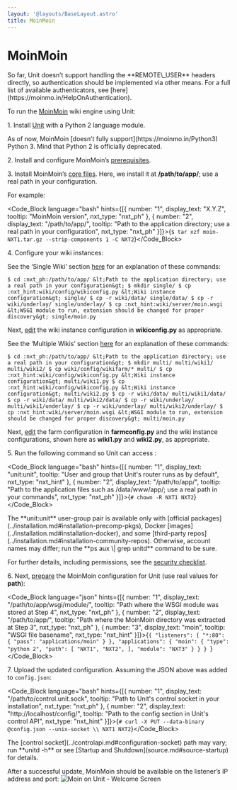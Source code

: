```yaml
---
layout: '@layouts/BaseLayout.astro'
title: MoinMoin
---
```

# MoinMoin

<Note type="warning">
So far, Unit doesn’t support handling the **REMOTE\_USER** headers directly, so authentication should be implemented via other means. For a full list of available authenticators, see [here](https://moinmo.in/HelpOnAuthentication).
</Note>

To run the [MoinMoin](https://moinmo.in/MoinMoinWiki) wiki engine using Unit:

1\. Install [Unit](../installation.md#installation-precomp-pkgs) with a Python 2 language module.

<Note type="note">
As of now, MoinMoin [doesn’t fully support](https://moinmo.in/Python3) Python 3. Mind that Python 2 is officially deprecated.
</Note>

2\. Install and configure MoinMoin’s [prerequisites](https://moinmo.in/MoinMoinDependencies).

3\. Install MoinMoin’s [core files](https://moinmo.in/MoinMoinDownload).  Here, we install it at **/path/to/app/**; use a real path in your configuration.

For example:

<Code_Block language="bash" hints={[{ number: "1", display_text: "X.Y.Z", tooltip: "MoinMoin version", nxt_type: "nxt_ph" }, { number: "2", display_text: "/path/to/app/", tooltip: "Path to the application directory; use a real path in your configuration", nxt_type: "nxt_ph" }]}>{`$ tar xzf moin-NXT1.tar.gz --strip-components 1 -C NXT2`}</Code_Block>

4\. Configure your wiki instances:

See the ‘Single Wiki’ section [here](https://master.moinmo.in/InstallDocs/ServerInstall) for an explanation of these commands:

`$ cd :nxt_ph:/path/to/app/ &lt;Path to the application directory; use a real path in your configuration&gt; $ mkdir single/ $ cp :nxt_hint:wiki/config/wikiconfig.py &lt;Wiki instance configuration&gt; single/ $ cp -r wiki/data/ single/data/ $ cp -r wiki/underlay/ single/underlay/ $ cp :nxt_hint:wiki/server/moin.wsgi &lt;WSGI module to run, extension should be changed for proper discovery&gt; single/moin.py `

Next, [edit](https://moinmo.in/HelpOnConfiguration#Configuring_a_single_wiki) the wiki instance configuration in **wikiconfig.py** as appropriate.

See the ‘Multiple Wikis’ section [here](https://master.moinmo.in/InstallDocs/ServerInstall) for an explanation of these commands:

`$ cd :nxt_ph:/path/to/app/ &lt;Path to the application directory; use a real path in your configuration&gt; $ mkdir multi/ multi/wiki1/ multi/wiki2/ $ cp wiki/config/wikifarm/* multi/ $ cp :nxt_hint:wiki/config/wikiconfig.py &lt;Wiki instance configuration&gt; multi/wiki1.py $ cp :nxt_hint:wiki/config/wikiconfig.py &lt;Wiki instance configuration&gt; multi/wiki2.py $ cp -r wiki/data/ multi/wiki1/data/ $ cp -r wiki/data/ multi/wiki2/data/ $ cp -r wiki/underlay/ multi/wiki1/underlay/ $ cp -r wiki/underlay/ multi/wiki2/underlay/ $ cp :nxt_hint:wiki/server/moin.wsgi &lt;WSGI module to run, extension should be changed for proper discovery&gt; multi/moin.py `

Next, [edit](https://moinmo.in/HelpOnConfiguration#Configuration_of_multiple_wikis) the farm configuration in **farmconfig.py** and the wiki instance configurations, shown here as **wiki1.py** and **wiki2.py**, as appropriate.

5\. Run the following command so Unit can access :

<Code_Block language="bash" hints={[{ number: "1", display_text: "unit:unit", tooltip: "User and group that Unit's router runs as by default", nxt_type: "nxt_hint" }, { number: "2", display_text: "/path/to/app/", tooltip: "Path to the application files such as /data/www/app/; use a real path in your commands", nxt_type: "nxt_ph" }]}>{`# chown -R NXT1 NXT2`}</Code_Block>

<Note type="note">
The **unit:unit** user-group pair is available only with [official packages](../installation.md#installation-precomp-pkgs), Docker [images](../installation.md#installation-docker), and some [third-party repos](../installation.md#installation-community-repos). Otherwise, account names may differ; run the **ps aux \| grep unitd** command to be sure.
</Note>

For further details, including permissions, see the [security checklist](security.md#security-apps).

6\. Next, [prepare](../configuration.md#configuration-python) the MoinMoin configuration for Unit (use real values for **path**):

<Code_Block language="json" hints={[{ number: "1", display_text: "/path/to/app/wsgi/module/", tooltip: "Path where the WSGI module was stored at Step 4", nxt_type: "nxt_ph" }, { number: "2", display_text: "/path/to/app/", tooltip: "Path where the MoinMoin directory was extracted at Step 3", nxt_type: "nxt_ph" }, { number: "3", display_text: "moin", tooltip: "WSGI file basename", nxt_type: "nxt_hint" }]}>{`{
    "listeners": {
        "*:80": {
            "pass": "applications/moin"
        }
    },
    "applications": {
        "moin": {
            "type": "python 2",
            "path": [
                "NXT1",
                "NXT2",
            ],
            "module": "NXT3"
        }
    }
} `}</Code_Block>

7\. Upload the updated configuration.  Assuming the JSON above was added to `config.json`:

<Code_Block language="bash" hints={[{ number: "1", display_text: "/path/to/control.unit.sock", tooltip: "Path to Unit's control socket in your installation", nxt_type: "nxt_ph" }, { number: "2", display_text: "http://localhost/config/", tooltip: "Path to the config section in Unit's control API", nxt_type: "nxt_hint" }]}>{`# curl -X PUT --data-binary @config.json --unix-socket \\
    NXT1 NXT2`}</Code_Block>

<Note type="note">
The [control socket](../controlapi.md#configuration-socket) path may vary; run **unitd -h** or see [Startup and Shutdown](source.md#source-startup) for details.
</Note>

After a successful update, MoinMoin should be available on the listener’s IP address and port: ![Moin on Unit - Welcome Screen](/images/moin.png)